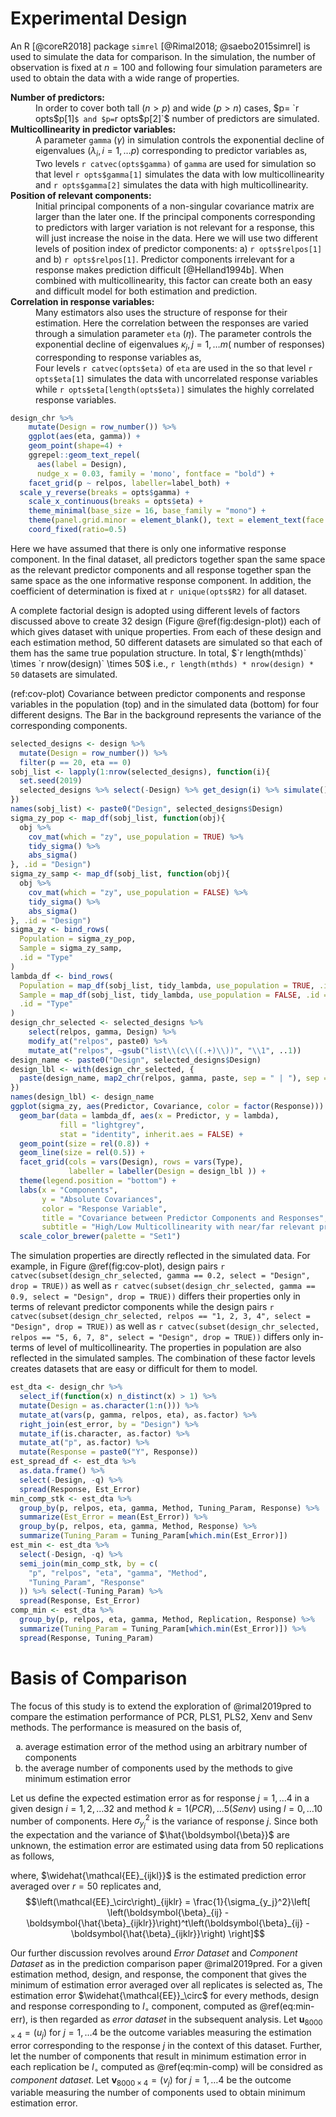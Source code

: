 # Experimental Design #
An R [@coreR2018] package `simrel` [@Rimal2018; @saebo2015simrel] is used to simulate the data for comparison. In the simulation, the number of observation is fixed at $n = 100$ and following four simulation parameters are used to obtain the data with a wide range of properties.

**Number of predictors:**
: In order to cover both tall $(n>p)$ and wide $(p>n)$ cases, $p= `r opts$p[1]`$ and $p= `r opts$p[2]`$ number of predictors are simulated.

**Multicollinearity in predictor variables:**
: A parameter `gamma` $(\gamma)$ in simulation controls the exponential decline of eigenvalues $(\lambda_i, i = 1, \ldots p)$ corresponding to predictor variables as,
  \begin{equation}
  \lambda_i = e^{-\gamma(i-1)}, \gamma > 0 \text{ and } i = 1, 2, \ldots p
  (\#eq:gamma)
  \end{equation}
: Two levels `r catvec(opts$gamma)` of `gamma` are used for simulation so that level `r opts$gamma[1]` simulates the data with low multicollinearity and `r opts$gamma[2]` simulates the data with high multicollinearity.

**Position of relevant components:**
: Initial principal components of a non-singular covariance matrix are larger than the later one. If the principal components corresponding to predictors with larger variation is not relevant for a response, this will just increase the noise in the data. Here we will use two different levels of position index of predictor components: a) `r opts$relpos[1]` and b)  `r opts$relpos[1]`. Predictor components irrelevant for a response makes prediction difficult [@Helland1994b]. When combined with multicollinearity, this factor can create both an easy and difficult model for both estimation and prediction.

**Correlation in response variables:**
: Many estimators also uses the structure of response for their estimation. Here the correlation between the responses are varied through a simulation parameter `eta` $(\eta)$. The parameter controls the exponential decline of eigenvalues $\kappa_j, j = 1, \ldots m (\text{ number of responses})$ corresponding to response variables as,
\begin{equation}
\eta_i = e^{-\kappa(j-1)}, \kappa > 0 \text{ and } j = 1, 2, \ldots m
(\#eq:eta)
\end{equation}
: Four levels  `r catvec(opts$eta)` of `eta` are used in the so that level `r opts$eta[1]` simulates the data with uncorrelated response variables while `r opts$eta[length(opts$eta)]` simulates the highly correlated response variables.

```r
design_chr %>%
    mutate(Design = row_number()) %>%
    ggplot(aes(eta, gamma)) +
    geom_point(shape=4) +
    ggrepel::geom_text_repel(
      aes(label = Design),
      nudge_x = 0.03, family = 'mono', fontface = "bold") +
    facet_grid(p ~ relpos, labeller=label_both) +
  scale_y_reverse(breaks = opts$gamma) +
    scale_x_continuous(breaks = opts$eta) +
    theme_minimal(base_size = 16, base_family = "mono") +
    theme(panel.grid.minor = element_blank(), text = element_text(face = "bold")) +
    coord_fixed(ratio=0.5)
```

Here we have assumed that there is only one informative response component. In the final dataset, all predictors together span the same space as the relevant predictor components and all response together span the same space as the one informative response component. In addition, the coefficient of determination is fixed at `r unique(opts$R2)` for all dataset.

A complete factorial design is adopted using different levels of factors discussed above to create 32 design (Figure \@ref(fig:design-plot)) each of which gives dataset with unique properties. From each of these design and each estimation method, 50 different datasets are simulated so that each of them has the same true population structure. In total, $`r length(mthds)` \times `r nrow(design)` \times 50$ i.e., `r length(mthds) * nrow(design) * 50` datasets are simulated.

(ref:cov-plot) Covariance between predictor components and response variables in the population (top) and in the simulated data (bottom) for four different designs. The Bar in the background represents the variance of the corresponding components.

```r
selected_designs <- design %>%
  mutate(Design = row_number()) %>%
  filter(p == 20, eta == 0)
sobj_list <- lapply(1:nrow(selected_designs), function(i){
  set.seed(2019)
  selected_designs %>% select(-Design) %>% get_design(i) %>% simulate()
})
names(sobj_list) <- paste0("Design", selected_designs$Design)
sigma_zy_pop <- map_df(sobj_list, function(obj){
  obj %>%
    cov_mat(which = "zy", use_population = TRUE) %>%
    tidy_sigma() %>%
    abs_sigma()
}, .id = "Design")
sigma_zy_samp <- map_df(sobj_list, function(obj){
  obj %>%
    cov_mat(which = "zy", use_population = FALSE) %>%
    tidy_sigma() %>%
    abs_sigma()
}, .id = "Design")
sigma_zy <- bind_rows(
  Population = sigma_zy_pop,
  Sample = sigma_zy_samp,
  .id = "Type"
)
lambda_df <- bind_rows(
  Population = map_df(sobj_list, tidy_lambda, use_population = TRUE, .id = "Design"),
  Sample = map_df(sobj_list, tidy_lambda, use_population = FALSE, .id = "Design"),
  .id = "Type"
)
design_chr_selected <- selected_designs %>%
    select(relpos, gamma, Design) %>%
    modify_at("relpos", paste0) %>%
    mutate_at("relpos", ~gsub("list\\(c\\((.+)\\))", "\\1", ..1))
design_name <- paste0("Design", selected_designs$Design)
design_lbl <- with(design_chr_selected, {
  paste(design_name, map2_chr(relpos, gamma, paste, sep = " | "), sep = "\n")
})
names(design_lbl) <- design_name
ggplot(sigma_zy, aes(Predictor, Covariance, color = factor(Response))) +
  geom_bar(data = lambda_df, aes(x = Predictor, y = lambda),
           fill = "lightgrey",
           stat = "identity", inherit.aes = FALSE) +
  geom_point(size = rel(0.8)) +
  geom_line(size = rel(0.5)) +
  facet_grid(cols = vars(Design), rows = vars(Type),
             labeller = labeller(Design = design_lbl )) +
  theme(legend.position = "bottom") +
  labs(x = "Components",
       y = "Absolute Covariances",
       color = "Response Variable",
       title = "Covariance between Predictor Components and Responses",
       subtitle = "High/Low Multicollinearity with near/far relevant predictors") +
  scale_color_brewer(palette = "Set1")
```

The simulation properties are directly reflected in the simulated data. For example, in Figure \@ref(fig:cov-plot), design pairs `r catvec(subset(design_chr_selected, gamma == 0.2, select = "Design", drop = TRUE))` as well as `r catvec(subset(design_chr_selected, gamma == 0.9, select = "Design", drop = TRUE))` differs their properties only in terms of relevant predictor components while the design pairs `r catvec(subset(design_chr_selected, relpos == "1, 2, 3, 4", select = "Design", drop = TRUE))` as well as `r catvec(subset(design_chr_selected, relpos == "5, 6, 7, 8", select = "Design", drop = TRUE))` differs only in-terms of level of multicollinearity. The properties in population are also reflected in the simulated samples. The combination of these factor levels creates datasets that are easy or difficult for them to model.

```r
est_dta <- design_chr %>%
  select_if(function(x) n_distinct(x) > 1) %>%
  mutate(Design = as.character(1:n())) %>%
  mutate_at(vars(p, gamma, relpos, eta), as.factor) %>%
  right_join(est_error, by = "Design") %>%
  mutate_if(is.character, as.factor) %>%
  mutate_at("p", as.factor) %>%
  mutate(Response = paste0("Y", Response))
est_spread_df <- est_dta %>%
  as.data.frame() %>%
  select(-Design, -q) %>%
  spread(Response, Est_Error)
min_comp_stk <- est_dta %>%
  group_by(p, relpos, eta, gamma, Method, Tuning_Param, Response) %>%
  summarize(Est_Error = mean(Est_Error)) %>%
  group_by(p, relpos, eta, gamma, Method, Response) %>%
  summarize(Tuning_Param = Tuning_Param[which.min(Est_Error)])
est_min <- est_dta %>%
  select(-Design, -q) %>%
  semi_join(min_comp_stk, by = c(
    "p", "relpos", "eta", "gamma", "Method",
    "Tuning_Param", "Response"
  )) %>% select(-Tuning_Param) %>%
  spread(Response, Est_Error)
comp_min <- est_dta %>%
  group_by(p, relpos, eta, gamma, Method, Replication, Response) %>%
  summarize(Tuning_Param = Tuning_Param[which.min(Est_Error)]) %>%
  spread(Response, Tuning_Param)
```


# Basis of Comparison

The focus of this study is to extend the exploration of @rimal2019pred to compare the estimation performance of PCR, PLS1, PLS2, Xenv and Senv methods. The performance is measured on the basis of,

a) average estimation error of the method using an arbitrary number of components
b) the average number of components used by the methods to give minimum estimation error

Let us define the expected estimation error as
\begin{equation}
\mathcal{EE}_{ijkl} =
  \mathsf{E}{\left[\frac{1}{\sigma_{y_j}^2}\left(\boldsymbol{\beta}_{ij} -
  \boldsymbol{\hat{\beta}_{ijkl}}\right)^t
  \left(\boldsymbol{\beta}_{ij} - \boldsymbol{\hat{\beta}_{ijkl}}\right)\right]}
(\#eq:est-error)
\end{equation}
for response $j = 1, \ldots 4$ in a given design $i=1, 2, \ldots 32$ and method $k=1(PCR), \ldots 5(Senv)$ using $l=0, \ldots 10$ number of components. Here $\sigma_{y_j}^2$ is the variance of response $j$. Since both the expectation and the variance of $\hat{\boldsymbol{\beta}}$ are unknown, the estimation error are estimated using data from 50 replications as follows,

\begin{equation}
\widehat{\mathcal{EE}_{ijkl}} =
  \frac{1}{50}\sum_{r=1}^{50}{\left[
  \left(\mathcal{EE}_\circ\right)_{ijklr}
  \right]}
(\#eq:estimated-est-error)
\end{equation}
where, $\widehat{\mathcal{EE}_{ijkl}}$ is the estimated prediction error averaged over $r=50$ replicates and,
$$\left(\mathcal{EE}_\circ\right)_{ijklr} = \frac{1}{\sigma_{y_j}^2}\left[
  \left(\boldsymbol{\beta}_{ij}
    -\boldsymbol{\hat{\beta}_{ijklr}}\right)^t\left(\boldsymbol{\beta}_{ij} -
    \boldsymbol{\hat{\beta}_{ijklr}}\right)
  \right]$$

Our further discussion revolves around _Error Dataset_ and _Component Dataset_ as in the prediction comparison paper @rimal2019pred. For a given estimation method, design, and response, the component that gives the minimum of estimation error averaged over all replicates is selected as, 
\begin{equation}
  l_\circ = \operatorname*{argmin}_{l}\left[\frac{1}{50}\sum_{r=1}^{50}{\left(\widehat{\mathcal{EE}}_\circ\right)_{r}}\right]
  (\#eq:min-err)
\end{equation}
The estimation error $\widehat{\mathcal{EE}}_\circ$ for every methods, design
and response corresponding to $l_\circ$ component, computed as
\@ref(eq:min-err), is then regarded as _error dataset_ in the subsequent
analysis. Let $\mathbf{u}_{8000\times4}=(u_j)$ for $j = 1, \ldots 4$ be the
outcome variables measuring the estimation error corresponding to the response
$j$ in the context of this dataset. Further, let the number of components that
result in minimum estimation error in each replication be $l_\circ$ computed as
\@ref(eq:min-comp) will be considred as _component dataset_. Let
$\mathbf{v}_{8000\times4}=(v_j)$ for $j = 1, \ldots 4$ be the outcome variable measuring the number of components used to obtain minimum estimation error.

\begin{equation}
  l_{\circ} = \operatorname*{argmin}_{l}\left[\widehat{\mathcal{EE}}_{\circ}\right]
  (\#eq:min-comp)
\end{equation}
